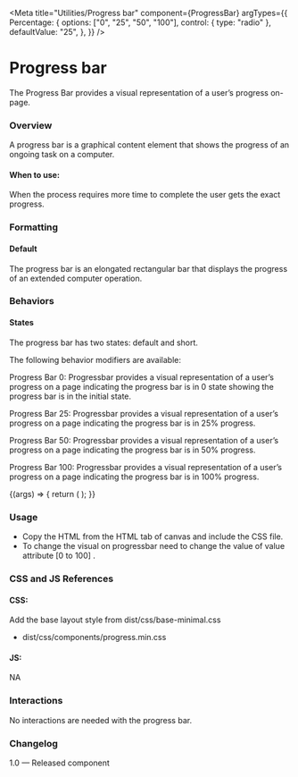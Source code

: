
<Meta title="Utilities/Progress bar" component={ProgressBar} 
   argTypes={{
     Percentage: {
       options: ["0", "25", "50", "100"],
       control: { type: "radio" },
       defaultValue: "25",
     },
   }}
 />

# Progress bar
The Progress Bar provides a visual representation of a user’s progress on-page.

### Overview
A progress bar is a graphical content element that shows the progress of an ongoing task on a computer.

#### When to use:

When the process requires more time to complete the user gets the exact progress.

### Formatting
#### Default
The progress bar is an elongated rectangular bar that displays the progress of an extended computer operation.

### Behaviors
#### States
The progress bar has two states: default and short.

The following behavior modifiers are available:
 
Progress Bar 0:
Progressbar provides a visual representation of a user’s progress on a page indicating the progress bar is in 0 state showing the progress bar is in the initial state.


Progress Bar 25:
Progressbar provides a visual representation of a user’s progress on a page indicating the progress bar is in 25% progress.

Progress Bar 50:
Progressbar provides a visual representation of a user’s progress on a page indicating the progress bar is in 50% progress.
	
Progress Bar 100:
Progressbar provides a visual representation of a user’s progress on a page indicating the progress bar is in 100% progress.

<Canvas>
  <Story name="Progress bar">
    {(args) => {
      return (
        <ProgressBar {...args}></ProgressBar>
      );
    }}
  </Story>
</Canvas>

### Usage
- Copy the HTML from the HTML tab of canvas and include the CSS file.
- To change the visual on progressbar need to change the value of value attribute [0 to 100] .

### CSS and JS References

#### CSS:

Add the base layout style from dist/css/base-minimal.css

- dist/css/components/progress.min.css

#### JS:

NA

### Interactions
No interactions are needed with the progress bar. 

### Changelog
1.0 — Released component
